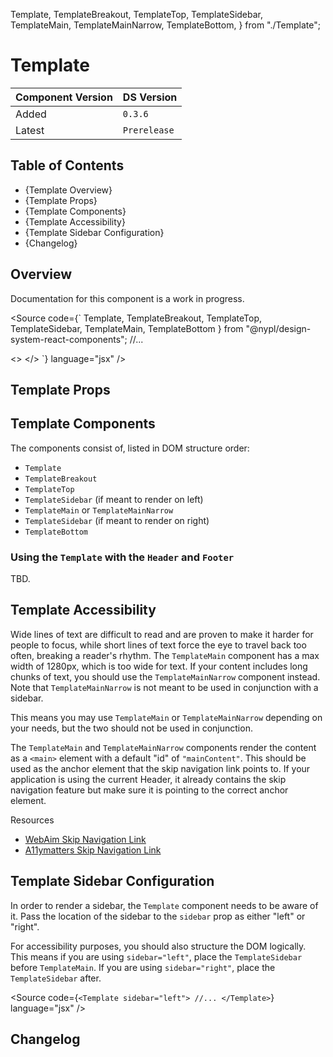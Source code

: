 
  Template,
  TemplateBreakout,
  TemplateTop,
  TemplateSidebar,
  TemplateMain,
  TemplateMainNarrow,
  TemplateBottom,
} from "./Template";

<Meta of={TemplateStories} />

# Template

| Component Version | DS Version   |
| ----------------- | ------------ |
| Added             | `0.3.6`      |
| Latest            | `Prerelease` |

## Table of Contents

- {<Link href="#template-overview" target="_self">Template Overview</Link>}
- {<Link href="#template-props" target="_self">Template Props</Link>}
- {<Link href="#template-components" target="_self">Template Components</Link>}
- {<Link href="#template-accessibility" target="_self">Template Accessibility</Link>}
- {<Link href="#template-sidebar-configuration" target="_self">Template Sidebar Configuration</Link>}
- {<Link href="#changelog" target="_self">Changelog</Link>}

## Overview

Documentation for this component is a work in progress.

<Source
  code={`
  Template,
  TemplateBreakout,
  TemplateTop,
  TemplateSidebar,
  TemplateMain,
  TemplateBottom
} from "@nypl/design-system-react-components";
//...

<>
  <SkipNavigation />
  <Template sidebar="...">
    <TemplateBreakout>...</TemplateBreakout>
    <TemplateTop>...</TemplateTop>
    <TemplateSidebar>...</TemplateSidebar>
    <TemplateMain>...</TemplateMain>
    <TemplateBottom>...</TemplateBottom>
  </Template>
</>
`} language="jsx" />

## Template Props

<Canvas of={TemplateStories.WithControls} />

<ArgTypes of={TemplateStories.WithControls} />

## Template Components

The components consist of, listed in DOM structure order:

- `Template`
- `TemplateBreakout`
- `TemplateTop`
- `TemplateSidebar` (if meant to render on left)
- `TemplateMain` or `TemplateMainNarrow`
- `TemplateSidebar` (if meant to render on right)
- `TemplateBottom`

### Using the `Template` with the `Header` and `Footer`

TBD.

## Template Accessibility

Wide lines of text are difficult to read and are proven to make it harder for
people to focus, while short lines of text force the eye to travel back too often,
breaking a reader's rhythm. The `TemplateMain` component has a max width of 1280px,
which is too wide for text. If your content includes long chunks of text, you
should use the `TemplateMainNarrow` component instead. Note that `TemplateMainNarrow`
is not meant to be used in conjunction with a sidebar.

This means you may use `TemplateMain` or `TemplateMainNarrow` depending on your needs,
but the two should not be used in conjunction.

The `TemplateMain` and `TemplateMainNarrow` components render the content as a
`<main>` element with a default "id" of `"mainContent"`. This should be used as
the anchor element that the skip navigation link points to. If your application
is using the current Header, it already contains the skip navigation feature but
make sure it is pointing to the correct anchor element.

Resources

- [WebAim Skip Navigation Link](https://webaim.org/techniques/skipnav/)
- [A11ymatters Skip Navigation Link](https://www.a11ymatters.com/pattern/skip-link/)

## Template Sidebar Configuration

In order to render a sidebar, the `Template` component needs to be aware of it.
Pass the location of the sidebar to the `sidebar` prop as either "left" or "right".

For accessibility purposes, you should also structure the DOM logically. This means
if you are using `sidebar="left"`, place the `TemplateSidebar` before `TemplateMain`.
If you are using `sidebar="right"`, place the `TemplateSidebar` after.

<Source
  code={`
<Template sidebar="left">
  //...
</Template>
`}
  language="jsx"
/>

## Changelog

<ComponentChangelogTable changelogData={changelogData} />
